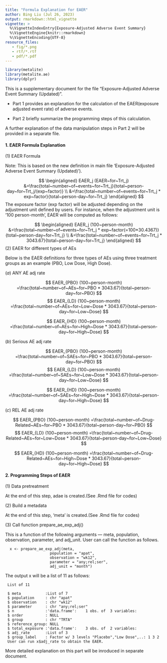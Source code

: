 ```yaml
---
title: "Formula Explanation for EAER"
author: Bing Liu (Jul 26, 2023)
output: rmarkdown::html_vignette
vignette: >
  %\VignetteIndexEntry{Exposure-Adjusted Adverse Event Summary}
  %\VignetteEngine{knitr::rmarkdown}
  %\VignetteEncoding{UTF-8}
resource_files:
   - fig/*.png
   - rtf/*.rtf
   - pdf/*.pdf
---
```


```r
library(metalite)
library(metalite.ae)
library(dplyr)
```
 

This is a supplementary document for the file "Exposure-Adjusted Adverse Event Summary (Updated)".  

- Part 1 provides an explanation for the calculation of the EAER(exposure adjusted event rate) of adverse events. 

- Part 2 briefly summarize the programming steps of this calculation. 

A further explanation of the data manipulation steps in Part 2 will be provided in a separate file.

####  1. EAER Formula Explanation

$(1)$ EAER Formula 

Note: This is based on the new definition in main file 'Exposure-Adjusted Adverse Event Summary (Updated)').

$$
\begin{aligned}
EAER_j (EAER~for~Trt_j)
&=\frac{total~number~of~events~for~Trt_j}{total~person-day~for~Trt_j/(exp~factor)}  \\
&=\frac{total~number~of~events~for~Trt_j * exp~factor}{total~person-day~for~Trt_j}
\end{aligned}
$$
The exposure factor (exp factor) will be adjusted depending on the adjustment unit defined by users. For instance, when the adjustment unit is '100 person-month', EAER will be computed as follows:

$$
\begin{aligned}
EAER_j (100~person-month) 
&=\frac{total~number~of~events~for~Trt_j * exp~factor(=100*30.4367)}{total~person-day~for~Trt_j}  \\
&=\frac{total~number~of~events~for~Trt_j * 3043.67}{total~person-day~for~Trt_j}  
\end{aligned}
$$
$(2)$ EAER for different types of AEs 
 
 Below is the EAER definitions for three types of AEs using three treatment groups as an example (PBO, Low Dose, High Dose).
 
$(a)$ ANY AE adj rate  

$$
EAER_{PBO} (100~person-month) =\frac{total~number~of~AEs~for~PBO * 3043.67}{total~person-day~for~PBO}
$$
$$
EAER_{LD} (100~person-month) =\frac{total~number~of~AEs~for~Low~Dose * 3043.67}{total~person-day~for~Low~Dose}
$$

$$
EAER_{HD} (100~person-month) =\frac{total~number~of~AEs~for~High~Dose * 3043.67}{total~person-day~for~High~Dose}
$$
 

$(b)$ Serious AE adj rate  


$$
EAER_{PBO} (100~person-month) =\frac{total~number~of~SAEs~for~PBO * 3043.67}{total~person-day~for~PBO}
$$
$$
EAER_{LD} (100~person-month) =\frac{total~number~of~SAEs~for~Low~Dose * 3043.67}{total~person-day~for~Low~Dose}
$$

$$
EAER_{HD} (100~person-month) =\frac{total~number~of~SAEs~for~High~Dose * 3043.67}{total~person-day~for~High~Dose}
$$
 
 
$(c)$  REL AE adj rate  
  

$$
EAER_{PBO} (100~person-month) =\frac{total~number~of~Drug-Related~AEs~for~PBO * 3043.67}{total~person-day~for~PBO}
$$
$$
EAER_{LD} (100~person-month) =\frac{total~number~of~Drug-Related~AEs~for~Low~Dose * 3043.67}{total~person-day~for~Low~Dose}
$$

$$
EAER_{HD} (100~person-month) =\frac{total~number~of~Drug-Related~AEs~for~High~Dose * 3043.67}{total~person-day~for~High~Dose}
$$
 
  
####  2. Programming Steps of EAER

$(1)$ Data pretreatment

At the end of this step, adae is created.(See .Rmd file for codes)

$(2)$ Build a metadata

At the end of this step, 'meta' is created.(See .Rmd file for codes)

$(3)$ Call function prepare_ae_exp_adj() 

This is a function of the following arguments --- meta, population, observation, parameter, and adj_unit. User can call the function as follows.

      x <- prepare_ae_exp_adj(meta,
                        population = "apat",
                        observation = "wk12",
                        parameter = "any;rel;ser",
                        adj_unit = "month")

The output x will be a list of 11 as follows:

     List of 11

     $ meta           :List of 7
     $ population     : chr "apat"
     $ observation    : chr "wk12"
     $ parameter      : chr "any;rel;ser"
     $ n              :'data.frame':	1 obs. of  3 variables:
     $ order          : NULL
     $ group          : chr "TRTA"
     $ reference_group: NULL
     $ total_exposure :'data.frame':	3 obs. of  2 variables:
     $ adj_rate       :List of 3
     $ group_label    : Factor w/ 3 levels "Placebo","Low Dose",..: 1 3 2
     User can run x$adj_rate to obtain the EAER.
  
More detailed explanation on this part will be inroduced in separate document. 
